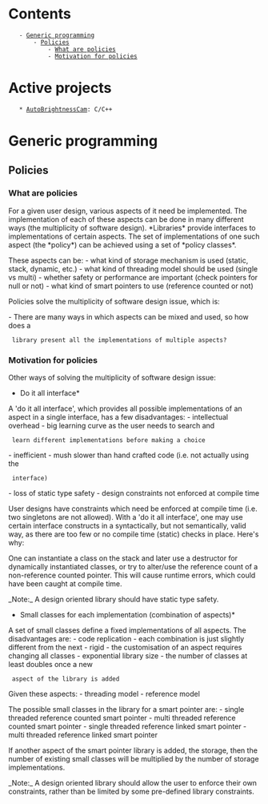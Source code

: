 = Contents =
    - [[#Generic programming|Generic programming]]
        - [[#Generic programming#Policies|Policies]]
            - [[#Generic programming#Policies#What are policies|What are policies]]
            - [[#Generic programming#Policies#Motivation for policies|Motivation for policies]]

= Active projects =
    * [[https://github.com/goglecm/AutoBrightnessCam|AutoBrightnessCam]]: C/C++

= Generic programming  =

== Policies ==


=== What are policies ===

For a given user design, various aspects of it need be implemented. The
implementation of each of these aspects can be done in many different ways (the
multiplicity of software design). *Libraries* provide interfaces to
implementations of certain aspects. The set of implementations of one such
aspect (the *policy*) can be achieved using a set of *policy classes*.

These aspects can be:
- what kind of storage mechanism is used (static, stack, dynamic, etc.)
- what kind of threading model should be used (single vs multi)
- whether safety or performance are important (check pointers for null or not)
- what kind of smart pointers to use (reference counted or not)

Policies solve the multiplicity of software design issue, which is:

- There are many ways in which aspects can be mixed and used, so how does a
  library present all the implementations of multiple aspects?

=== Motivation for policies ===

Other ways of solving the multiplicity of software design issue:

*Do it all interface*

A 'do it all interface', which provides all possible implementations of an
aspect in a single interface, has a few disadvantages:
- intellectual overhead - big learning curve as the user needs to search and
  learn different implementations before making a choice
- inefficient - mush slower than hand crafted code (i.e. not actually using the
  interface)
- loss of static type safety - design constraints not enforced at compile time

User designs have constraints which need be enforced at compile time (i.e. two
singletons are not allowed). With a 'do it all interface', one may use certain
interface constructs in a syntactically, but not semantically, valid way, as
there are too few or no compile time (static) checks in place. Here's why:

One can instantiate a class on the stack and later use a destructor for
dynamically instantiated classes, or try to alter/use the reference count of a
non-reference counted pointer. This will cause runtime errors, which could have
been caught at compile time.

_Note:_ A design oriented library should have static type safety.

*Small classes for each implementation (combination of aspects)*

A set of small classes define a fixed implementations of all aspects. The
disadvantages are:
- code replication - each combination is just slightly different from the next
- rigid - the customisation of an aspect requires changing all classes
- exponential library size - the number of classes at least doubles once a new
  aspect of the library is added

Given these aspects:
- threading model
- reference model

The possible small classes in the library for a smart pointer are:
- single threaded reference counted smart pointer
- multi threaded reference counted smart pointer
- single threaded reference linked smart pointer
- multi threaded reference linked smart pointer

If another aspect of the smart pointer library is added, the storage, then
the number of existing small classes will be multiplied by the number of storage
implementations.

_Note:_ A design oriented library should allow the user to enforce their own
constraints, rather than be limited by some pre-defined library constraints.

